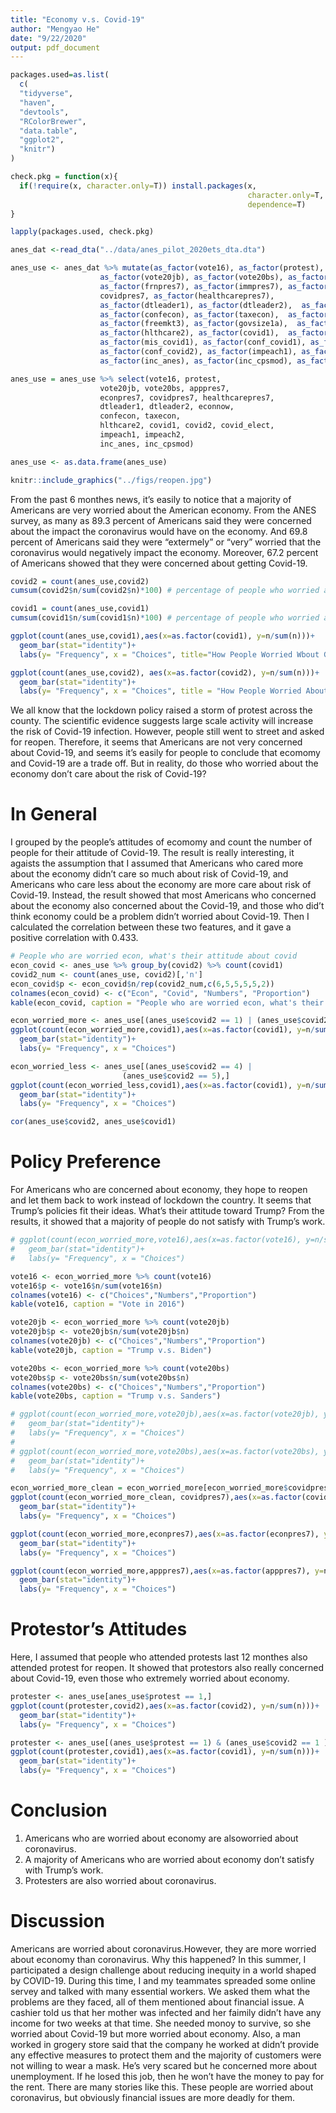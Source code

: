 ```yaml
---
title: "Economy v.s. Covid-19"
author: "Mengyao He"
date: "9/22/2020"
output: pdf_document
---
```

```r
packages.used=as.list(
  c(
  "tidyverse",
  "haven",
  "devtools",
  "RColorBrewer",
  "data.table",
  "ggplot2",
  "knitr")
)

check.pkg = function(x){
  if(!require(x, character.only=T)) install.packages(x, 
                                                     character.only=T,
                                                     dependence=T)
}

lapply(packages.used, check.pkg)

```

```r
anes_dat <-read_dta("../data/anes_pilot_2020ets_dta.dta")
```

```r
anes_use <- anes_dat %>% mutate(as_factor(vote16), as_factor(protest), 
                    as_factor(vote20jb), as_factor(vote20bs), as_factor(apppres7),
                    as_factor(frnpres7), as_factor(immpres7), as_factor(econpres7), 
                    covidpres7, as_factor(healthcarepres7), 
                    as_factor(dtleader1), as_factor(dtleader2),  as_factor(econnow), 
                    as_factor(confecon), as_factor(taxecon),  as_factor(freemkt2),  
                    as_factor(freemkt3), as_factor(govsize1a),  as_factor(leastgrp), 
                    as_factor(hlthcare2), as_factor(covid1),  as_factor(covid2),  
                    as_factor(mis_covid1), as_factor(conf_covid1), as_factor(mis_covid2),
                    as_factor(conf_covid2), as_factor(impeach1), as_factor(impeach2),
                    as_factor(inc_anes), as_factor(inc_cpsmod), as_factor(covid_elect))

anes_use = anes_use %>% select(vote16, protest, 
                    vote20jb, vote20bs, apppres7,
                    econpres7, covidpres7, healthcarepres7, 
                    dtleader1, dtleader2, econnow,
                    confecon, taxecon,
                    hlthcare2, covid1, covid2, covid_elect,
                    impeach1, impeach2,
                    inc_anes, inc_cpsmod)

anes_use <- as.data.frame(anes_use)

```

```r
knitr::include_graphics("../figs/reopen.jpg")

```


From the past 6 monthes news, it's easily to notice that a majority of Americans are very worried about the American economy. From the ANES survey, as many as 89.3 percent of Americans said they were concerned about the impact the coronavirus would have on the economy. And 69.8 percent of Americans said they were “extermely” or “very” worried that the coronavirus would negatively impact the economy. Moreover, 67.2 percent of Americans showed that they were concerned about getting Covid-19. 

```r
covid2 = count(anes_use,covid2)
cumsum(covid2$n/sum(covid2$n)*100) # percentage of people who worried about economy

covid1 = count(anes_use,covid1)
cumsum(covid1$n/sum(covid1$n)*100) # percentage of people who worried about getting Covid-19
```

```r
ggplot(count(anes_use,covid1),aes(x=as.factor(covid1), y=n/sum(n)))+ 
  geom_bar(stat="identity")+
  labs(y= "Frequency", x = "Choices", title="How People Worried Wbout Getting Covid-19")

ggplot(count(anes_use,covid2), aes(x=as.factor(covid2), y=n/sum(n)))+ 
  geom_bar(stat="identity")+
  labs(y= "Frequency", x = "Choices", title = "How People Worried About Economic Impact of Covid-19")

```

We all know that the lockdown policy raised a storm of protest across the county. The scientific evidence suggests large scale activity will increase the risk of Covid-19 infection. However, people still went to street and asked for reopen. Therefore, it seems that Americans are not very concerned about Covid-19, and seems it's easily for people to conclude that ecomomy and Covid-19 are a trade off. But in reality, do those who worried about the economy don't care about the risk of Covid-19? 

\newpage
# In General
I grouped by the people's attitudes of ecomomy and count the number of people for their attitude of Covid-19. The result is really interesting, it agaists the assumption that I assumed that Americans who cared more about the economy didn't care so much about risk of Covid-19, and Americans who care less about the economy are more care about risk of Covid-19. Instead, the result showed that most Americans who concerned about the economy also concerned about the Covid-19, and those who did't think economy could be a problem didn't worried about Covid-19. Then I calculated the correlation between these two features, and it gave a positive correlation with 0.433. 

```r
# People who are worried econ, what's their attitude about covid
econ_covid <- anes_use %>% group_by(covid2) %>% count(covid1)
covid2_num <- count(anes_use, covid2)[,'n']
econ_covid$p <- econ_covid$n/rep(covid2_num,c(6,5,5,5,5,2))
colnames(econ_covid) <- c("Econ", "Covid", "Numbers", "Proportion")
kable(econ_covid, caption = "People who are worried econ, what's their attitude about covid")

```


```r
econ_worried_more <- anes_use[(anes_use$covid2 == 1) | (anes_use$covid2 == 2),] 
ggplot(count(econ_worried_more,covid1),aes(x=as.factor(covid1), y=n/sum(n)))+
  geom_bar(stat="identity")+
  labs(y= "Frequency", x = "Choices")

```
```r
econ_worried_less <- anes_use[(anes_use$covid2 == 4) | 
                         (anes_use$covid2 == 5),] 
ggplot(count(econ_worried_less,covid1),aes(x=as.factor(covid1), y=n/sum(n)))+ 
  geom_bar(stat="identity")+
  labs(y= "Frequency", x = "Choices")

```

```r
cor(anes_use$covid2, anes_use$covid1)
```

# Policy Preference
For Americans who are concerned about economy, they hope to reopen and let them back to work instead of lockdown the country. It seems that Trump's policies fit their ideas. What's their attitude toward Trump? From the results, it showed that a majority of people do not satisfy with Trump's work.
```r
# ggplot(count(econ_worried_more,vote16),aes(x=as.factor(vote16), y=n/sum(n)))+ 
#   geom_bar(stat="identity")+
#   labs(y= "Frequency", x = "Choices")

vote16 <- econ_worried_more %>% count(vote16)
vote16$p <- vote16$n/sum(vote16$n)
colnames(vote16) <- c("Choices","Numbers","Proportion")
kable(vote16, caption = "Vote in 2016")

vote20jb <- econ_worried_more %>% count(vote20jb)
vote20jb$p <- vote20jb$n/sum(vote20jb$n)
colnames(vote20jb) <- c("Choices","Numbers","Proportion")
kable(vote20jb, caption = "Trump v.s. Biden")

vote20bs <- econ_worried_more %>% count(vote20bs)
vote20bs$p <- vote20bs$n/sum(vote20bs$n)
colnames(vote20bs) <- c("Choices","Numbers","Proportion")
kable(vote20bs, caption = "Trump v.s. Sanders")

# ggplot(count(econ_worried_more,vote20jb),aes(x=as.factor(vote20jb), y=n/sum(n)))+ 
#   geom_bar(stat="identity")+
#   labs(y= "Frequency", x = "Choices")
# 
# ggplot(count(econ_worried_more,vote20bs),aes(x=as.factor(vote20bs), y=n/sum(n)))+ 
#   geom_bar(stat="identity")+
#   labs(y= "Frequency", x = "Choices")

```

```r
econ_worried_more_clean = econ_worried_more[econ_worried_more$covidpres7 != 88,]
ggplot(count(econ_worried_more_clean, covidpres7),aes(x=as.factor(covidpres7), y=n/sum(n)))+ 
  geom_bar(stat="identity")+
  labs(y= "Frequency", x = "Choices")

ggplot(count(econ_worried_more,econpres7),aes(x=as.factor(econpres7), y=n/sum(n)))+ 
  geom_bar(stat="identity")+
  labs(y= "Frequency", x = "Choices")

ggplot(count(econ_worried_more,apppres7),aes(x=as.factor(apppres7), y=n/sum(n)))+ 
  geom_bar(stat="identity")+
  labs(y= "Frequency", x = "Choices")

```



# Protestor's Attitudes
Here, I assumed that people who attended protests last 12 monthes also attended protest for reopen. It showed that protestors also really concerned about Covid-19, even those who extremely worried about economy.

```r
protester <- anes_use[anes_use$protest == 1,] 
ggplot(count(protester,covid2),aes(x=as.factor(covid2), y=n/sum(n)))+ 
  geom_bar(stat="identity")+
  labs(y= "Frequency", x = "Choices")

```


```r
protester <- anes_use[(anes_use$protest == 1) & (anes_use$covid2 == 1 ),] 
ggplot(count(protester,covid1),aes(x=as.factor(covid1), y=n/sum(n)))+ 
  geom_bar(stat="identity")+
  labs(y= "Frequency", x = "Choices")

```

# Conclusion
1. Americans who are worried about economy are alsoworried about coronavirus.
2. A majority of Americans who are worried about economy don't satisfy with Trump's work.
3. Protesters are also worried about coronavirus.

# Discussion
Americans are worried about coronavirus.However, they are more worried about economy than coronavirus. Why this happened? In this summer, I participated a design challenge about reducing inequity in a world shaped by COVID-19. During this time, I and my teammates spreaded some online servey and talked with many essential workers. We asked them what the problems are they faced, all of them mentioned about financial issue. A cashier told us that her mother was infected and her faimily didn't have any income for two weeks at that time. She needed monoy to survive, so she worried about Covid-19 but more worried about economy. Also, a man worked in grogery store said that the company he worked at didn't provide any effective measures to protect them and the majority of customers were not willing to wear a mask. He's very scared but he concerned more about unemployment. If he losed this job, then he won't have the money to pay for the rent. There are many stories like this. These people are worried about coronavirus, but obviously financial issues are more deadly for them.








